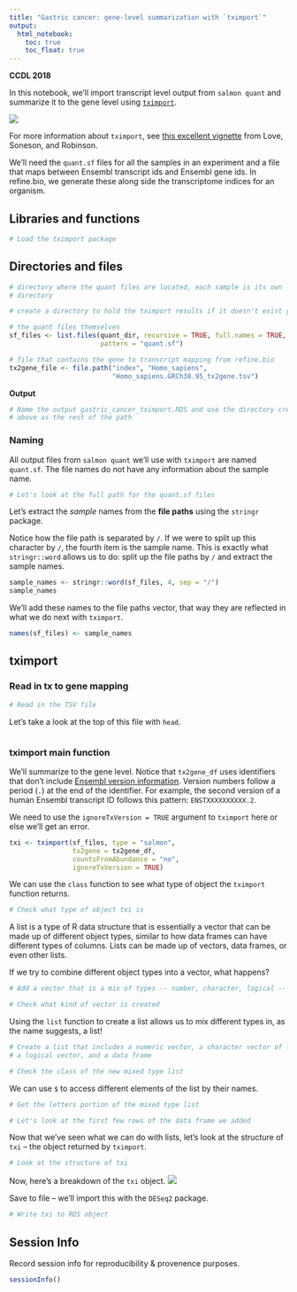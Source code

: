```yaml
---
title: "Gastric cancer: gene-level summarization with `tximport`"
output:   
  html_notebook: 
    toc: true
    toc_float: true
---
```


**CCDL 2018**

In this notebook, we'll import transcript level output from `salmon quant` and
summarize it to the gene level using [`tximport`](https://bioconductor.org/packages/release/bioc/html/tximport.html).

![](diagrams/rna-seq_5.png)

For more information about `tximport`, see [this excellent vignette](https://bioconductor.org/packages/release/bioc/vignettes/tximport/inst/doc/tximport.html) from Love, Soneson, and Robinson.

We'll need the `quant.sf` files for all the samples in an experiment and a file
that maps between Ensembl transcript ids and Ensembl gene ids.
In refine.bio, we generate these along side the transcriptome indices for an
organism.

## Libraries and functions

```r
# Load the tximport package

```

## Directories and files

```r
# directory where the quant files are located, each sample is its own
# directory

# create a directory to hold the tximport results if it doesn't exist yet

```

```r
# the quant files themselves
sf_files <- list.files(quant_dir, recursive = TRUE, full.names = TRUE,
                       pattern = "quant.sf")

# file that contains the gene to transcript mapping from refine.bio
tx2gene_file <- file.path("index", "Homo_sapiens",
                          "Homo_sapiens.GRCh38.95_tx2gene.tsv")
```

**Output**

```r
# Name the output gastric_cancer_tximport.RDS and use the directory created 
# above as the rest of the path

```

### Naming

All output files from `salmon quant` we'll use with `tximport` are named 
`quant.sf`.
The file names do not have any information about the sample name.

```r
# Let's look at the full path for the quant.sf files

```

Let's extract the _sample_ names from the **file paths** using the `stringr` 
package.

Notice how the file path is separated by `/`.
If we were to split up this character by `/`, the fourth item is the sample 
name.
This is exactly what `stringr::word` allows us to do: split up the file paths
by `/` and extract the sample names.

```r
sample_names <- stringr::word(sf_files, 4, sep = "/")
sample_names
```

We'll add these names to the file paths vector, that way they are reflected in
what we do next with `tximport`.

```r
names(sf_files) <- sample_names
```

## tximport

### Read in tx to gene mapping

```r
# Read in the TSV file

```

Let's take a look at the top of this file with `head`.

```r

```

### tximport main function

We'll summarize to the gene level.
Notice that `tx2gene_df` uses identifiers that don't include [Ensembl version information](https://useast.ensembl.org/Help/Faq?id=488).
Version numbers follow a period (`.`) at the end of the identifier. 
For example, the second version of a human Ensembl transcript ID follows this pattern: `ENSTXXXXXXXXXX.2`.

We need to use the `ignoreTxVersion = TRUE` argument to `tximport` here or else we'll get an error.

```r
txi <- tximport(sf_files, type = "salmon", 
                tx2gene = tx2gene_df,
                countsFromAbundance = "no", 
                ignoreTxVersion = TRUE)
```

We can use the `class` function to see what type of object the `tximport`
function returns.

```r
# Check what type of object txi is

```

A list is a type of R data structure that is essentially a vector that can be
made up of different object types, similar to how data frames can have different
types of columns.
Lists can be made up of vectors, data frames, or even other lists.

If we try to combine different object types into a vector, what happens?

```r
# Add a vector that is a mix of types -- number, character, logical -- using c()

# Check what kind of vector is created

```

Using the `list` function to create a list allows us to mix different types in,
as the name suggests, a list!

```r
# Create a list that includes a numeric vector, a character vector of letters,
# a logical vector, and a data frame

# Check the class of the new mixed type list

```

We can use `$` to access different elements of the list by their names.

```r
# Get the letters portion of the mixed type list

```

```r
# Let's look at the first few rows of the data frame we added

```

Now that we've seen what we can do with lists, let's look at the structure of 
`txi` -- the object returned by `tximport`.

```r
# Look at the structure of txi

```

Now, here's a breakdown of the `txi` object.
![](diagrams/tximport.png)

Save to file -- we'll import this with the `DESeq2` package.

```r
# Write txi to RDS object

```

## Session Info

Record session info for reproducibility & provenence purposes.

```r
sessionInfo()
```

